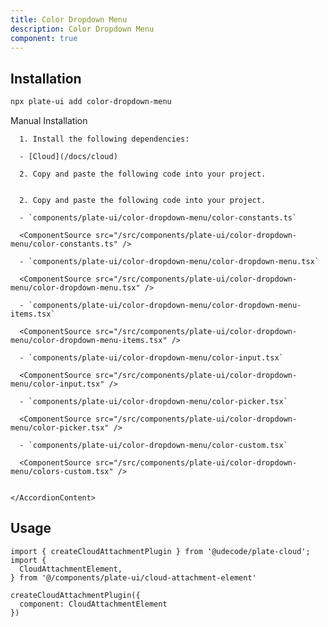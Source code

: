 ```yaml
---
title: Color Dropdown Menu
description: Color Dropdown Menu
component: true
---
```


[//]: # (<ComponentExample src="/src/components/examples/PlaygroundDemo.tsx">)
[//]: # (  <PlaygroundDemo />)
[//]: # (</ComponentExample>)

## Installation

```bash
npx plate-ui add color-dropdown-menu
```

<Accordion type="single" collapsible>
  <AccordionItem value="manual-installation">
    <AccordionTrigger>Manual Installation</AccordionTrigger>
    <AccordionContent>

      1. Install the following dependencies:

      - [Cloud](/docs/cloud)

      2. Copy and paste the following code into your project.


      2. Copy and paste the following code into your project.

      - `components/plate-ui/color-dropdown-menu/color-constants.ts`

      <ComponentSource src="/src/components/plate-ui/color-dropdown-menu/color-constants.ts" />

      - `components/plate-ui/color-dropdown-menu/color-dropdown-menu.tsx`

      <ComponentSource src="/src/components/plate-ui/color-dropdown-menu/color-dropdown-menu.tsx" />

      - `components/plate-ui/color-dropdown-menu/color-dropdown-menu-items.tsx`

      <ComponentSource src="/src/components/plate-ui/color-dropdown-menu/color-dropdown-menu-items.tsx" />

      - `components/plate-ui/color-dropdown-menu/color-input.tsx`

      <ComponentSource src="/src/components/plate-ui/color-dropdown-menu/color-input.tsx" />

      - `components/plate-ui/color-dropdown-menu/color-picker.tsx`

      <ComponentSource src="/src/components/plate-ui/color-dropdown-menu/color-picker.tsx" />

      - `components/plate-ui/color-dropdown-menu/color-custom.tsx`

      <ComponentSource src="/src/components/plate-ui/color-dropdown-menu/colors-custom.tsx" />


    </AccordionContent>

  </AccordionItem>
</Accordion>

## Usage

```tsx
import { createCloudAttachmentPlugin } from '@udecode/plate-cloud';
import {
  CloudAttachmentElement,
} from '@/components/plate-ui/cloud-attachment-element'
```

```tsx
createCloudAttachmentPlugin({
  component: CloudAttachmentElement
})
```